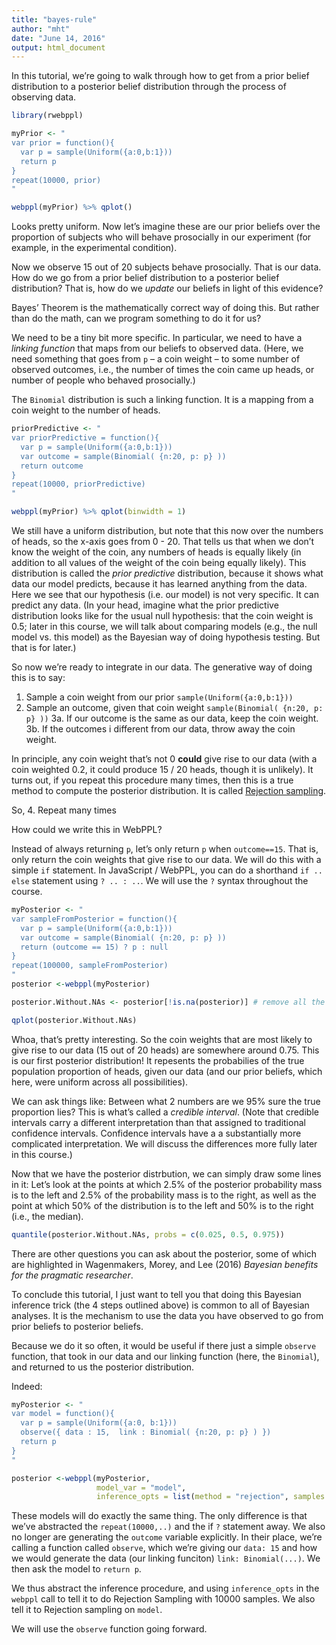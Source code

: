 ```yaml
---
title: "bayes-rule"
author: "mht"
date: "June 14, 2016"
output: html_document
---
```


In this tutorial, we're going to walk through how to get from a prior belief distribution to a posterior belief distribution through the process of observing data.

```r
library(rwebppl)
```

```r
myPrior <- "
var prior = function(){
  var p = sample(Uniform({a:0,b:1}))
  return p
}
repeat(10000, prior)
"

webppl(myPrior) %>% qplot()
```


Looks pretty uniform. 
Now let's imagine these are our prior beliefs over the proportion of subjects who will behave prosocially in our experiment (for example, in the experimental condition).

Now we observe 15 out of 20 subjects behave prosocially. 
That is our data. 
How do we go from a prior belief distribution to a posterior belief distribution? 
That is, how do we *update* our beliefs in light of this evidence?

Bayes' Theorem is the mathematically correct way of doing this. 
But rather than do the math, can we program something to do it for us?

We need to be a tiny bit more specific. 
In particular, we need to have a *linking function* that maps from our beliefs to observed data. 
(Here, we need something that goes from `p` -- a coin weight -- to some number of observed outcomes, i.e., the number of times the coin came up heads, or number of people who behaved prosocially.)

The `Binomial` distribution is such a linking function.
It is a mapping from a coin weight to the number of heads.

```r
priorPredictive <- "
var priorPredictive = function(){
  var p = sample(Uniform({a:0,b:1}))
  var outcome = sample(Binomial( {n:20, p: p} ))
  return outcome
}
repeat(10000, priorPredictive)
"

webppl(myPrior) %>% qplot(binwidth = 1)
```

We still have a uniform distribution, but note that this now over the numbers of heads, so the x-axis goes from 0 - 20. 
That tells us that when we don't know the weight of the coin, any numbers of heads is equally likely (in addition to all values of the weight of the coin being equally likely).
This distribution is called the *prior predictive* distribution, because it shows what data our model predicts, because it has learned anything from the data.
Here we see that our hypothesis (i.e. our model) is not very specific.
It can predict any data.
(In your head, imagine what the prior predictive distribution looks like for the usual null hypothesis: that the coin weight is 0.5; later in this course, we will talk about comparing models (e.g., the null model vs. this model) as the Bayesian way of doing hypothesis testing. But that is for later.)

So now we're ready to integrate in our data.
The generative way of doing this is to say: 

1. Sample a coin weight from our prior `sample(Uniform({a:0,b:1}))`
2. Sample an outcome, given that coin weight `sample(Binomial( {n:20, p: p} ))`
3a. If our outcome is the same as our data, keep the coin weight.
3b. If the outcomes i different from our data, throw away the coin weight.

In principle, any coin weight that's not 0 **could** give rise to our data (with a coin weighted 0.2, it could produce 15 / 20 heads, though it is unlikely).
It turns out, if you repeat this procedure many times, then this is a true method to compute the posterior distribution.
It is called [Rejection sampling](https://en.wikipedia.org/wiki/Rejection_sampling).

So,
4. Repeat many times

How could we write this in WebPPL?

Instead of always returning `p`, let's only return `p` when `outcome==15`. 
That is, only return the coin weights that give rise to our data.
We will do this with a simple `if` statement.
In JavaScript / WebPPL, you can do a shorthand `if .. else` statement using `? .. : .. `.
We will use the `?` syntax throughout the course.

```r
myPosterior <- "
var sampleFromPosterior = function(){
  var p = sample(Uniform({a:0,b:1}))
  var outcome = sample(Binomial( {n:20, p: p} ))
  return (outcome == 15) ? p : null 
}
repeat(100000, sampleFromPosterior)
"
posterior <-webppl(myPosterior) 

posterior.Without.NAs <- posterior[!is.na(posterior)] # remove all the NA's

qplot(posterior.Without.NAs)
```

Whoa, that's pretty interesting. 
So the coin weights that are most likely to give rise to our data (15 out of 20 heads) are somewhere around 0.75.
This is our first posterior distribution!
It repesents the probabilies of the true population proportion of heads, given our data (and our prior beliefs, which here, were uniform across all possibilities). 

We can ask things like: Between what 2 numbers are we 95% sure the true proportion lies? This is what's called a *credible interval*. 
(Note that credible intervals carry a different interpretation than that assigned to traditional confidence intervals. Confidence intervals have a a substantially more complicated interpretation. We will discuss the differences more fully later in this course.)

Now that we have the posterior distrbution, we can simply draw some lines in it: Let's look at the points at which 2.5% of the posterior probability mass is to the left and 2.5% of the probability mass is to the right, as well as the point at which 50% of the distribution is to the left and 50% is to the right (i.e., the median).

```r
quantile(posterior.Without.NAs, probs = c(0.025, 0.5, 0.975))
```

There are other questions you can ask about the posterior, some of which are highlighted in Wagenmakers, Morey, and Lee (2016) *Bayesian benefits for the pragmatic researcher*.

To conclude this tutorial, I just want to tell you that doing this Bayesian inference trick (the 4 steps outlined above) is common to all of Bayesian analyses. It is the mechanism to use the data you have observed to go from prior beliefs to posterior beliefs.

Because we do it so often, it would be useful if there just a simple `observe` function, that took in our data and our linking function (here, the `Binomial`), and returned to us the posterior distribution. 

Indeed:

```r
myPosterior <- "
var model = function(){
  var p = sample(Uniform({a:0, b:1}))
  observe({ data : 15,  link : Binomial( {n:20, p: p} ) })
  return p
}
"

posterior <-webppl(myPosterior,
                   model_var = "model",
                   inference_opts = list(method = "rejection", samples = 10000)) 
```

These models will do exactly the same thing. The only difference is that we've abstracted the `repeat(10000,..)` and the if `?` statement away.
We also no longer are generating the `outcome` variable explicitly.
In their place, we're calling a function called `observe`, which we're giving our `data: 15` and how we would generate the data (our linking funciton) `link: Binomial(...)`.
We then ask the model to `return p`.

We thus abstract the inference procedure, and using `inference_opts` in the `webppl` call to tell it to do Rejection Sampling with 10000 samples. We also tell it to Rejection sampling on `model`. 

We will use the `observe` function going forward.

